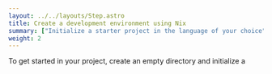 ```yaml
---
layout: ../../layouts/Step.astro
title: Create a development environment using Nix
summary: ["Initialize a starter project in the language of your choice"]
weight: 2
---
```



<Languages client:only />

To get started in your <Language /> project, create an empty directory and initialize
a <Snippet id="flake-templates" show="flake template" client:only />

<Shell client:only />

